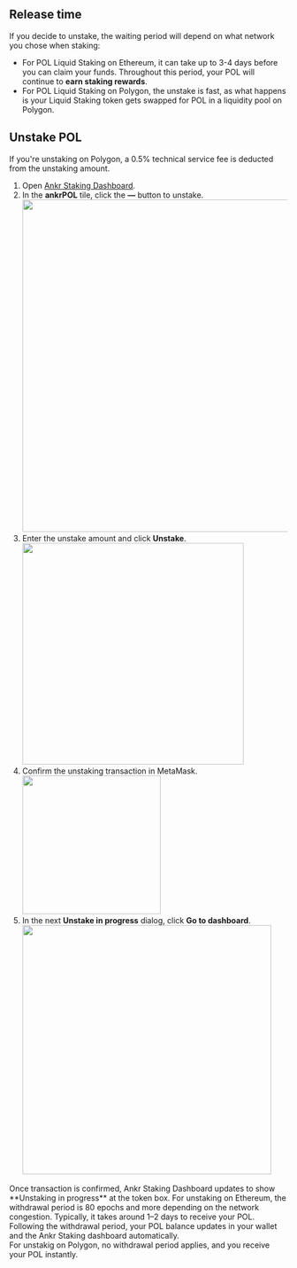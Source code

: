 
## Release time

If you decide to unstake, the waiting period will depend on what network you chose when staking:

* For POL Liquid Staking on Ethereum, it can take up to 3-4 days before you can claim your funds. Throughout this period, your POL will continue to **earn staking rewards**.
* For POL Liquid Staking on Polygon, the unstake is fast, as what happens is your Liquid Staking token gets swapped for POL in a liquidity pool on Polygon.

## Unstake POL

<Callout type="info">
If you're unstaking on Polygon, a 0.5% technical service fee is deducted from the unstaking amount.
</Callout>

1. Open [Ankr Staking Dashboard](https://www.ankr.com/staking/dashboard/).
2. In the **ankrPOL** tile, click the **—** button to unstake.
   <img src="/docs/staking/liquid-staking/pol/click-minus-icon.jpg" className="responsive-pic" width="600" />
3. Enter the unstake amount and click **Unstake**.
   <img src="/docs/staking/liquid-staking/pol/enter-amount-and-click-unstake.jpg" className="responsive-pic" width="400" />
4. Confirm the unstaking transaction in MetaMask.
   <img src="/docs/staking/liquid-staking/pol/confirm-unstaking-transaction.jpg" className="responsive-pic" width="250" />
5. In the next **Unstake in progress** dialog, click **Go to dashboard**.
   <img src="/docs/staking/liquid-staking/pol/unstake-in-progress-go-to-dashboard.jpg" className="responsive-pic" width="450" />

<Callout type="success">
Once transaction is confirmed, Ankr Staking Dashboard updates to show **Unstaking in progress** at the token box.
</Callout>

<Callout type="info">
For unstaking on Ethereum, the withdrawal period is 80 epochs and more depending on the network congestion. Typically, it takes around 1–2 days to receive your POL.
Following the withdrawal period, your POL balance updates in your wallet and the Ankr Staking dashboard automatically.<br/>
For unstakig on Polygon, no withdrawal period applies, and you receive your POL instantly.
</Callout>
